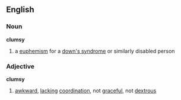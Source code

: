 ==English==
===Noun===
'''clumsy'''
#a [[euphemism]] for a [[down's syndrome]] or similarly disabled person

===Adjective===
'''clumsy'''
#[[awkward]], [[lack]]ing [[coordination]], not [[graceful]], not [[dextrous]]